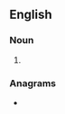 ==English==

===Noun===
{{head|en|noun plural form}}

# {{plural of|Renoir|lang=en}}

===Anagrams===
* {{l|en|ironers}}